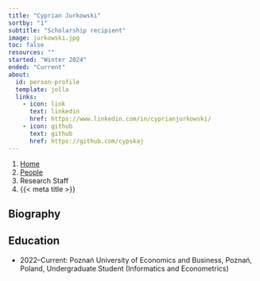 ```yaml
---
title: "Cyprian Jurkowski"
sortby: "1"
subtitle: "Scholarship recipient"
image: jurkowski.jpg
toc: false
resources: ""
started: "Winter 2024"
ended: "Current"
about:
  id: person-profile
  template: jolla
  links:
    - icon: link
      text: linkedin
      href: https://www.linkedin.com/in/cyprianjurkowski/
    - icon: github
      text: github
      href: https://github.com/cypskaj
---
```


```{=html}
<nav aria-label="breadcrumb">
  <ol class="breadcrumb">
    <li class="breadcrumb-item"><a href="../../index.html">Home</a></li>
    <li class="breadcrumb-item"><a href="../../people.html">People</a></li>
    <li class="breadcrumb-item active">Research Staff</li>
    <li class="breadcrumb-item active" aria-current="page">{{< meta title >}}</li>
  </ol>
</nav>
```

:::{#person-profile}
:::

## Biography

## Education

- 2022–Current: Poznań University of Economics and Business, Poznań, Poland, Undergraduate Student (Informatics and Econometrics)
